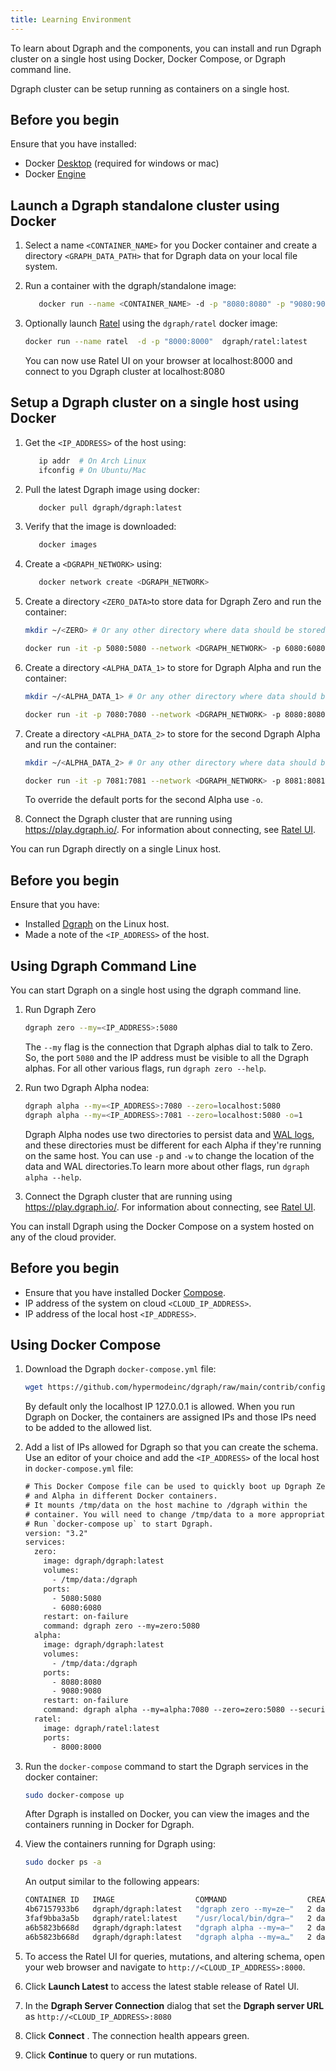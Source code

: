 ```yaml
---
title: Learning Environment
---
```


To learn about Dgraph and the components, you can install and run Dgraph cluster
on a single host using Docker, Docker Compose, or Dgraph command line.

<TabGroup>

<TabItem value="Docker">

Dgraph cluster can be setup running as containers on a single host.

## Before you begin

Ensure that you have installed:

- Docker [Desktop](https://docs.docker.com/desktop/) (required for windows or
  mac)
- Docker [Engine](https://docs.docker.com/engine/install/)

## Launch a Dgraph standalone cluster using Docker

1. Select a name `<CONTAINER_NAME>` for you Docker container and create a
   directory `<GRAPH_DATA_PATH>` that for Dgraph data on your local file system.
2. Run a container with the dgraph/standalone image:

   ```sh
      docker run --name <CONTAINER_NAME> -d -p "8080:8080" -p "9080:9080" -v <DGRAPH_DATA_PATH>:/dgraph dgraph/standalone:latest
   ```

3. Optionally launch [Ratel](dgraph/ratel/overview) using the `dgraph/ratel`
   docker image:

   ```sh
   docker run --name ratel  -d -p "8000:8000"  dgraph/ratel:latest
   ```

   You can now use Ratel UI on your browser at localhost:8000 and connect to you
   Dgraph cluster at localhost:8080

## Setup a Dgraph cluster on a single host using Docker

1. Get the `<IP_ADDRESS>` of the host using:

   ```sh
      ip addr  # On Arch Linux
      ifconfig # On Ubuntu/Mac
   ```

2. Pull the latest Dgraph image using docker:

   ```sh
      docker pull dgraph/dgraph:latest
   ```

3. Verify that the image is downloaded:

   ```sh
      docker images
   ```

4. Create a `<DGRAPH_NETWORK>` using:

   ```sh
      docker network create <DGRAPH_NETWORK>
   ```

5. Create a directory `<ZERO_DATA>`to store data for Dgraph Zero and run the
   container:

   ```sh
   mkdir ~/<ZERO> # Or any other directory where data should be stored.

   docker run -it -p 5080:5080 --network <DGRAPH_NETWORK> -p 6080:6080 -v ~/<ZERO_DATA>:/dgraph dgraph/dgraph:latest dgraph zero --my=<IP_ADDRESS>:5080
   ```

6. Create a directory `<ALPHA_DATA_1>` to store for Dgraph Alpha and run the
   container:

   ```sh
   mkdir ~/<ALPHA_DATA_1> # Or any other directory where data should be stored.

   docker run -it -p 7080:7080 --network <DGRAPH_NETWORK> -p 8080:8080 -p 9080:9080 -v ~/<ALPHA_DATA_1>:/dgraph dgraph/dgraph:latest dgraph alpha --zero=<IP_ADDRESS>:5080 --my=<IP_ADDRESS>:7080
   ```

7. Create a directory `<ALPHA_DATA_2>` to store for the second Dgraph Alpha and
   run the container:

   ```sh
   mkdir ~/<ALPHA_DATA_2> # Or any other directory where data should be stored.

   docker run -it -p 7081:7081 --network <DGRAPH_NETWORK> -p 8081:8081 -p 9081:9081 -v ~/<ALPHA_DATA_2>:/dgraph dgraph/dgraph:latest dgraph alpha --zero=<IP_ADDRESS>:5080 --my=<IP_ADDRESS>:7081  -o=1
   ```

   To override the default ports for the second Alpha use `-o`.

8. Connect the Dgraph cluster that are running using https://play.dgraph.io/.
   For information about connecting, see [Ratel UI](/dgraph/ratel/connection).

</TabItem>

<TabItem value="Dgraph Command Line">

You can run Dgraph directly on a single Linux host.

## Before you begin

Ensure that you have:

- Installed [Dgraph](./download) on the Linux host.
- Made a note of the `<IP_ADDRESS>` of the host.

## Using Dgraph Command Line

You can start Dgraph on a single host using the dgraph command line.

1. Run Dgraph Zero

   ```sh
   dgraph zero --my=<IP_ADDRESS>:5080
   ```

   The `--my` flag is the connection that Dgraph alphas dial to talk to Zero.
   So, the port `5080` and the IP address must be visible to all the Dgraph
   alphas. For all other various flags, run `dgraph zero --help`.

1. Run two Dgraph Alpha nodea:

   ```sh
   dgraph alpha --my=<IP_ADDRESS>:7080 --zero=localhost:5080
   dgraph alpha --my=<IP_ADDRESS>:7081 --zero=localhost:5080 -o=1
   ```

   Dgraph Alpha nodes use two directories to persist data and
   [WAL logs](/dgraph/concepts/consistency-model), and these directories must be
   different for each Alpha if they're running on the same host. You can use
   `-p` and `-w` to change the location of the data and WAL directories.To learn
   more about other flags, run `dgraph alpha --help`.

1. Connect the Dgraph cluster that are running using https://play.dgraph.io/.
   For information about connecting, see [Ratel UI](/dgraph/ratel/connection).

</TabItem>

<TabItem value="Docker Compose">

You can install Dgraph using the Docker Compose on a system hosted on any of the
cloud provider.

## Before you begin

- Ensure that you have installed Docker
  [Compose](https://docs.docker.com/compose/).
- IP address of the system on cloud `<CLOUD_IP_ADDRESS>`.
- IP address of the local host `<IP_ADDRESS>`.

## Using Docker Compose

1. Download the Dgraph `docker-compose.yml` file:

   ```sh
   wget https://github.com/hypermodeinc/dgraph/raw/main/contrib/config/docker/docker-compose.yml
   ```

   By default only the localhost IP 127.0.0.1 is allowed. When you run Dgraph on
   Docker, the containers are assigned IPs and those IPs need to be added to the
   allowed list.

2. Add a list of IPs allowed for Dgraph so that you can create the schema. Use
   an editor of your choice and add the `<IP_ADDRESS>` of the local host in
   `docker-compose.yml` file:

   ```txt
   # This Docker Compose file can be used to quickly boot up Dgraph Zero
   # and Alpha in different Docker containers.
   # It mounts /tmp/data on the host machine to /dgraph within the
   # container. You will need to change /tmp/data to a more appropriate location.
   # Run `docker-compose up` to start Dgraph.
   version: "3.2"
   services:
     zero:
       image: dgraph/dgraph:latest
       volumes:
         - /tmp/data:/dgraph
       ports:
         - 5080:5080
         - 6080:6080
       restart: on-failure
       command: dgraph zero --my=zero:5080
     alpha:
       image: dgraph/dgraph:latest
       volumes:
         - /tmp/data:/dgraph
       ports:
         - 8080:8080
         - 9080:9080
       restart: on-failure
       command: dgraph alpha --my=alpha:7080 --zero=zero:5080 --security whitelist=<IP_ADDRESS>
     ratel:
       image: dgraph/ratel:latest
       ports:
         - 8000:8000

   ```

3. Run the `docker-compose` command to start the Dgraph services in the docker
   container:

   ```sh
   sudo docker-compose up
   ```

   After Dgraph is installed on Docker, you can view the images and the
   containers running in Docker for Dgraph.

4. View the containers running for Dgraph using:

   ```sh
   sudo docker ps -a
   ```

   An output similar to the following appears:

   ```sh
   CONTAINER ID   IMAGE                  COMMAND                  CREATED
   4b67157933b6   dgraph/dgraph:latest   "dgraph zero --my=ze—"   2 days ago
   3faf9bba3a5b   dgraph/ratel:latest    "/usr/local/bin/dgra—"   2 days ago
   a6b5823b668d   dgraph/dgraph:latest   "dgraph alpha --my=a—"   2 days ago
   a6b5823b668d   dgraph/dgraph:latest   "dgraph alpha --my=a…"   2 days ago
   ```

5. To access the Ratel UI for queries, mutations, and altering schema, open your
   web browser and navigate to `http://<CLOUD_IP_ADDRESS>:8000`.
6. Click **Launch Latest** to access the latest stable release of Ratel UI.
7. In the **Dgraph Server Connection** dialog that set the **Dgraph server URL**
   as `http://<CLOUD_IP_ADDRESS>:8080`
8. Click **Connect** . The connection health appears green.
9. Click **Continue** to query or run mutations.

</TabItem>

</TabGroup>
